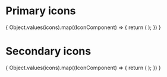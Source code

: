 
<Meta title="Atoms/Icon/All" />

# Primary icons

<IconGallery>
{
    Object.values(icons).map((IconComponent) => {
      return (
        <IconItem name={IconComponent.displayName} key={IconComponent.displayName}>
          <IconComponent style={{color: "black"}} />
        </IconItem>
      );
    })
  }
</IconGallery>

# Secondary icons

<IconGallery>
  {
    Object.values(icons).map((IconComponent) => {
      return (
        <IconItem name={IconComponent.displayName} key={IconComponent.displayName}>
          <IconComponent style={{color: "black"}} secondary />
        </IconItem>
      );
    })
  }
</IconGallery>
